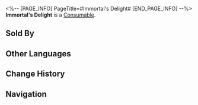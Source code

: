 <%-- [PAGE_INFO]
PageTitle=#Immortal's Delight#
[END_PAGE_INFO] --%>
{{Item Infobox
|id          = 408603
|image       = Item Immortal's Delight.png
|type        = Consumable
|invCategory = Consumables
|rarity      = 3
|effect      = Upon use, ATK of all allies increases by 14% plus an extra 230 for the next battle.
|description = An extremely unhealthy drink, but when you drink it, you will have a mysterious smile on your face.
|source1     = [[The Sleepless Earl]]
}}
{{Description|''"Don't drink too much of it. This stuff has a lot of calories."''<br />''"Don't worry. It's frozen, and the ingredient list says that there is L-carnitine in it."''}}
'''Immortal's Delight''' is a [[Consumable]].

==Sold By==
{{Shop Availability}}

==Other Languages==
{{Other Languages
|en   = Immortal's Delight
|zhs  = 仙人快乐茶
|zht  = 仙人快樂茶
|ja   = 仙人爽快茶
|ko   = 선인의 기쁨차
|es   = Delicia Inmortal
|fr   = Délice de l'immortel
|ru   = Радость небожителя
|th   = Immortal's Delight
|vi   = Trà Tiên Nhân Vui Vẻ
|de   = Freude des Unsterblichen
|id   = Immortal's Delight
|pt   = Alegria do Imortal
}}

==Change History==
{{Change History|2.0}}

==Navigation==
{{Consumable Navbox}}
